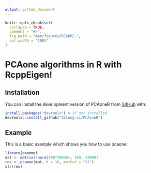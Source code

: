 ```yaml
---
output: github_document
---
```


<!-- README.md is generated from README.Rmd. Please edit that file -->

```r
knitr::opts_chunk$set(
  collapse = TRUE,
  comment = "#>",
  fig.path = "man/figures/README-",
  out.width = "100%"
)
```

# PCAone algorithms in R with RcppEigen!

<!-- badges: start -->
<!-- badges: end -->


## Installation

You can install the development version of PCAoneR from [GitHub](https://github.com/) with:

``` r
install.packages("devtools") # if not installed
devtools::install_github("Zilong-Li/PCAoneR")
```

## Example

This is a basic example which shows you how to use pcaone:

```r
library(pcaone)
mat <- matrix(rnorm(100*20000), 100, 20000)
res <- pcaone(mat, k = 10, method = "li")
str(res)
```

